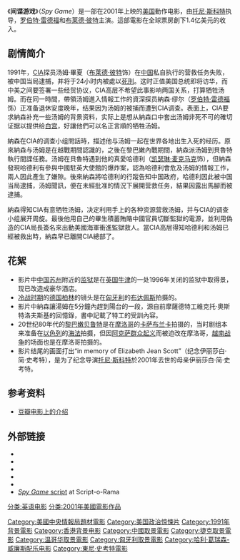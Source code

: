 {{noteTA
|T=zh-cn:间谍游戏; zh-tw:間諜遊戲; zh-hk:諜戰;
|G1=Show
|1=zh-cn:间谍游戏; zh-tw:間諜遊戲; zh-hk:諜戰;}}
{{Infobox film
| name           = 间谍游戏
| original_name = Spy Game
| tw_name = 間諜遊戲
| hk_name = 諜戰
| image          = Spy Game poster.jpg
| caption        = 
| director       = [[托尼·斯科特|托尼·斯科特]]
| producer       = [[马克·亚伯拉罕|马克·亚伯拉罕]]<br />[[道格拉斯·维克|道格拉斯·维克]]<br />[[托马斯·布利斯|托马斯·布利斯]]
| writer         = [[迈克尔·弗罗斯特·贝克纳|迈克尔·弗罗斯特·贝克纳]]<br />[[大卫·阿拉塔|大卫·阿拉塔]]
| starring       = [[罗伯特·雷德福|罗伯特·雷德福]]<br />[[布莱德·彼特|布莱德·彼特]]<br />[[凯瑟琳·麦克马克|凯瑟琳·麦克马克]]<br />[[史蒂芬·迪蘭|史蒂芬·迪蘭]]<br />[[拉里·布里格曼|拉里·布里格曼]]<br />[[托德·博伊斯|托德·博伊斯]]<br />[[山姆·斯卡德|山姆·斯卡德]]<br />[[大衛·海明斯|大衛·海明斯]]<br />[[詹姆斯·奧布里|詹姆斯·奧布里]]<br />[[伊恩·史密斯|伊恩·史密斯]]
| music          = [[哈利·葛瑞森-威廉斯|哈利·葛瑞森-威廉斯]]
| cinematography = [[丹尼尔·明德尔|丹尼尔·明德尔]]
| editing        = [[克里斯汀·瓦格纳|克里斯汀·瓦格纳]]
| distributor    = [[环球影业|环球影业]]
| released       = 2001年11月19日
| runtime        = 126 [[分钟|分钟]]
| country        = [[美国|美国]]
| language       = [[英语|英语]]
| budget         = US$92,000,000
| gross          = $143,049,560
}}
《'''间谍游戏'''》（''Spy Game''）是一部在2001年上映的[[美国|美国]]動作电影，由[[托尼·斯科特|托尼·斯科特]]执导，[[罗伯特·雷德福|罗伯特·雷德福]]和[[布莱德·彼特|布莱德·彼特]]主演。這部電影在全球票房創下1.4亿美元的收入。

==剧情简介==
1991年，[[CIA|CIA]]探员汤姆·畢夏（[[布莱德·彼特|布莱德·彼特]]饰）在[[中国|中国]]私自执行的营救任务失败，被中国当局逮捕，并将于24小时内被處以[[死刑|死刑]]。这时正值美国总统即将访华，而中美之间要签署一些经贸协议，CIA高层不希望此事影响两国关系，打算牺牲汤姆。而在同一時間，帶領汤姆進入情報工作的資深探员納森·缪尔（[[罗伯特·雷德福|罗伯特·雷德福]]饰）正准备退休安度晚年，结果因为汤姆的被捕而遭到CIA调查。表面上，CIA要求納森补充一些汤姆的背景资料，实际上是想从納森口中套出汤姆非死不可的確切证据以提供给[[白宫|白宫]]，好讓他們可以名正言順的牺牲汤姆。

納森在CIA的调查小组問話時，描述他与汤姆一起在世界各地出生入死的经历。原來納森与汤姆是在越戰期間認識的，之後在黎巴嫩內戰期間，納森派汤姆到貝魯特執行間諜任務。汤姆在貝魯特遇到他的真愛哈德利（[[凯瑟琳·麦克马克|凯瑟琳·麦克马克]]饰），但納森發現哈德利有參與中國駐英大使館的爆炸案，認為哈德利會危及汤姆的情報工作，兩人因此產生了嫌隙。後來納森將哈德利的行蹤告知中国政府，哈德利因此被中国当局逮捕，汤姆聞訊，便在未經批准的情況下展開营救任务，結果因露出馬腳而被逮捕。

納森得知CIA有意牺牲汤姆，决定利用手上的各种资源营救汤姆，并与CIA的调查小组展开周旋。最後他用自己的畢生積蓄賄賂中國官員切斷監獄的電源，並利用偽造的CIA局長簽名來出動美國海軍衝進監獄救人。當CIA高层得知哈德利和汤姆已經被救出時，納森早已離開CIA總部了。

==花絮==
*影片中[[中国|中国]][[苏州|苏州]]附近的[[监狱|监狱]]是在[[英国|英国]][[牛津|牛津]]的一处1996年关闭的监狱中取得景，现已改造成豪华酒店。
*[[冷战时期|冷战时期]]的[[德国|德国]][[柏林|柏林]]的镜头是在[[匈牙利|匈牙利]]的[[布达佩斯|布达佩斯]]拍摄的。
*影片中納森讓湯姆在5分鐘內趕到陽台的一段，源自前摩薩德特工維克托·奧斯特洛夫斯基的回憶錄，書中記載了特工的受訓內容。
*20世纪80年代的[[黎巴嫩|黎巴嫩]][[贝鲁特|贝鲁特]]是在[[摩洛哥|摩洛哥]]的[[卡萨布兰卡|卡萨布兰卡]]拍摄的，当时剧组本来准备在[[以色列|以色列]]的[[海法|海法]]拍摄，但因[[阿克萨群众起义|阿克萨群众起义]]而被迫改在摩洛哥，[[越南战争|越南战争]]的场面也是在摩洛哥拍摄的。
*影片结尾的画面打出“in memory of Elizabeth Jean Scott”（纪念伊丽莎白·简·史考特），是为了纪念导演[[托尼·斯科特|托尼·斯科特]]於2001年去世的母亲伊丽莎白·简·史考特。

==参考资料==
*[http://movie.douban.com/subject/1305525/ 豆瓣电影上的介绍] {{Wayback|url=http://movie.douban.com/subject/1305525/ |date=20191015022038 }}

==外部链接==
{{Wikiquote|Spy Game}}
* {{imdb title|0266987|Spy Game}}
* {{Amg movie|255937}}
* {{rotten-tomatoes|spy_game}}
* {{metacritic film|spygame}}
* {{mojo title|spygame}}
* [http://www.script-o-rama.com/movie_scripts/s/spy-game-script-transcript-pitt.html ''Spy Game'' script] {{Wayback|url=http://www.script-o-rama.com/movie_scripts/s/spy-game-script-transcript-pitt.html |date=20190907092157 }} at Script-o-Rama

{{東尼·史考特}}
{{DEFAULTSORT:Spy Game}}
[[分类:英语电影|分类:英语电影]]
[[分类:2001年美國電影作品|分类:2001年美國電影作品]]
[[Category:美國中央情報局題材電影|Category:美國中央情報局題材電影]]
[[Category:美国政治惊悚片|Category:美国政治惊悚片]]
[[Category:1991年背景電影|Category:1991年背景電影]]
[[Category:香港背景电影|Category:香港背景电影]]
[[Category:中國取景電影|Category:中國取景電影]]
[[Category:捷克取景電影|Category:捷克取景電影]]
[[Category:温哥华取景電影|Category:温哥华取景電影]]
[[Category:匈牙利取景電影|Category:匈牙利取景電影]]
[[Category:哈利·葛瑞森-威廉斯配乐电影|Category:哈利·葛瑞森-威廉斯配乐电影]]
[[Category:東尼·史考特電影|Category:東尼·史考特電影]]